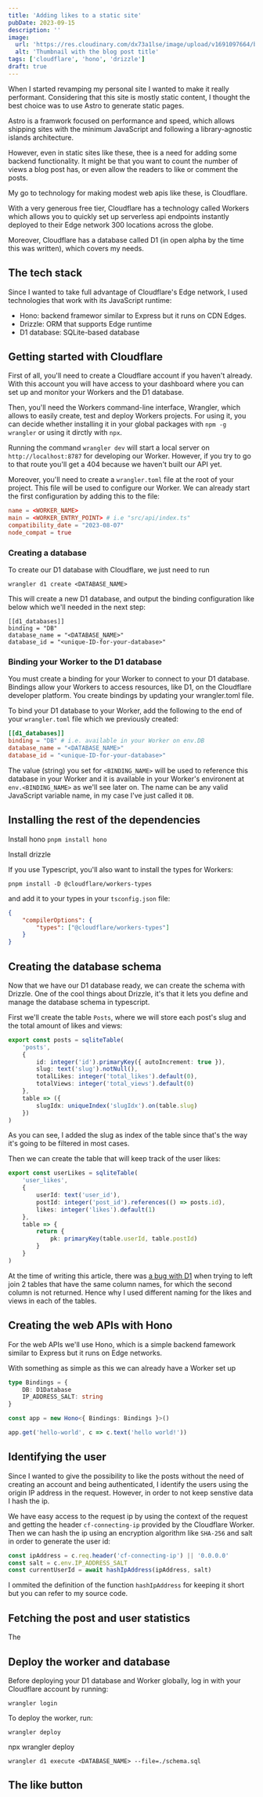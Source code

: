 ```yaml
---
title: 'Adding likes to a static site'
pubDate: 2023-09-15
description: ''
image:
  url: 'https://res.cloudinary.com/dx73a1lse/image/upload/v1691097664/blog/build-your-own-react-routerwebp_wzdy1w.webp'
  alt: 'Thumbnail with the blog post title'
tags: ['cloudflare', 'hono', 'drizzle']
draft: true
---
```



When I started revamping my personal site I wanted to make it really performant. Considering that this site is mostly static content, I thought the best choice was to use Astro to generate static pages.

Astro is a framwork focused on performance and speed, which allows shipping sites with the minimum JavaScript and following a library-agnostic islands architecture.

However, even in static sites like these, thee is a need for adding some backend functionality. It might be that you want to count the number of views a blog post has, or even allow the readers to like or comment the posts.

My go to technology for making modest web apis like these, is Cloudflare.

With a very generous free tier, Cloudflare has a technology called Workers which allows you to quickly set up serverless api endpoints instantly deployed to their Edge network 300 locations across the globe.

Moreover, Cloudflare has a database called D1 (in open alpha by the time this was written), which covers my needs.

## The tech stack

Since I wanted to take full advantage of Cloudflare's Edge network, I used technologies that work with its JavaScript runtime:

- Hono: backend framewor similar to Express but it runs on CDN Edges.
- Drizzle: ORM that supports Edge runtime
- D1 database: SQLite-based database

## Getting started with Cloudflare

First of all, you'll need to create a Cloudflare account if you haven't already. With this account you will have access to your dashboard where you can set up and monitor your Workers and the D1 database.

Then, you'll need the Workers command-line interface, Wrangler, which allows to easily create, test and deploy Workers projects. For using it, you can decide whether installing it in your global packages with `npm -g wrangler` or using it dirctly with `npx`.

Running the command `wrangler dev` will start a local server on `http://localhost:8787` for developing our Worker. However, if you try to go to that route you'll get a 404 because we haven't built our API yet.

Moreover, you'll need to create a `wrangler.toml` file at the root of your project. This file will be used to configure our Worker. We can already start the first configuration by adding this to the file:

```toml
name = <WORKER_NAME>
main = <WORKER_ENTRY_POINT> # i.e "src/api/index.ts"
compatibility_date = "2023-08-07"
node_compat = true
```

### Creating a database

To create our D1 database with Cloudflare, we just need to run

```shell
wrangler d1 create <DATABASE_NAME>
```

This will create a new D1 database, and output the binding configuration like below which we'll needed in the next step:

```shell
[[d1_databases]]
binding = "DB"
database_name = "<DATABASE_NAME>"
database_id = "<unique-ID-for-your-database>"
```

### Binding your Worker to the D1 database

You must create a binding for your Worker to connect to your D1 database. Bindings allow your Workers to access resources, like D1, on the Cloudflare developer platform. You create bindings by updating your wrangler.toml file.

To bind your D1 database to your Worker, add the following to the end of your `wrangler.toml` file which we previously created:

```toml
[[d1_databases]]
binding = "DB" # i.e. available in your Worker on env.DB
database_name = "<DATABASE_NAME>"
database_id = "<unique-ID-for-your-database>"
```

The value (string) you set for `<BINDING_NAME>` will be used to reference this database in your Worker and it is available in your Worker's environent at `env.<BINDING_NAME>` as we'll see later on. The name can be any valid JavaScript variable name, in my case I've just called it `DB`.

## Installing the rest of the dependencies

Install hono
`pnpm install hono`

Install drizzle

If you use Typescript, you'll also want to install the types for Workers:

`pnpm install -D @cloudflare/workers-types`

and add it to your types in your `tsconfig.json` file:

```json
{
	"compilerOptions": {
		"types": ["@cloudflare/workers-types"]
	}
}
```

## Creating the database schema

Now that we have our D1 database ready, we can create the schema with Drizzle. One of the cool things about Drizzle, it's that it lets you define and manage the database schema in typescript.

First we'll create the table `Posts`, where we will store each post's slug and the total amount of likes and views:

```ts
export const posts = sqliteTable(
	'posts',
	{
		id: integer('id').primaryKey({ autoIncrement: true }),
		slug: text('slug').notNull(),
		totalLikes: integer('total_likes').default(0),
		totalViews: integer('total_views').default(0)
	},
	table => ({
		slugIdx: uniqueIndex('slugIdx').on(table.slug)
	})
)
```

As you can see, I added the slug as index of the table since that's the way it's going to be filtered in most cases.

Then we can create the table that will keep track of the user likes:

```ts
export const userLikes = sqliteTable(
	'user_likes',
	{
		userId: text('user_id'),
		postId: integer('post_id').references(() => posts.id),
		likes: integer('likes').default(1)
	},
	table => {
		return {
			pk: primaryKey(table.userId, table.postId)
		}
	}
)
```

At the time of writing this article, there was [a bug with D1](https://github.com/cloudflare/workers-sdk/issues/3160) when trying to left join 2 tables that have the same column names, for which the second column is not returned. Hence why I used different naming for the likes and views in each of the tables.

## Creating the web APIs with Hono

For the web APIs we'll use Hono, which is a simple backend famework similar to Express but it runs on Edge networks.

With something as simple as this we can already have a Worker set up

```ts
type Bindings = {
	DB: D1Database
	IP_ADDRESS_SALT: string
}

const app = new Hono<{ Bindings: Bindings }>()

app.get('hello-world', c => c.text('hello world!'))
```

## Identifying the user

Since I wanted to give the possibility to like the posts without the need of creating an account and being authenticated, I identify the users using the origin IP address in the request. However, in order to not keep senstive data I hash the ip.

We have easy access to the request ip by using the context of the request and getting the header `cf-connecting-ip` provided by the Cloudflare Worker. Then we can hash the ip using an encryption algorithm like `SHA-256` and salt in order to generate the user id:

```ts
const ipAddress = c.req.header('cf-connecting-ip') || '0.0.0.0'
const salt = c.env.IP_ADDRESS_SALT
const currentUserId = await hashIpAddress(ipAddress, salt)
```

I ommited the definition of the function `hashIpAddress` for keeping it short but you can refer to my source code.

## Fetching the post and user statistics

The

## Deploy the worker and database

Before deploying your D1 database and Worker globally, log in with your Cloudflare account by running:

```shell
wrangler login
```

To deploy the worker, run:

```shell
wrangler deploy
```

npx wrangler deploy

```shell
wrangler d1 execute <DATABASE_NAME> --file=./schema.sql
```

## The like button

<LikeButtonDemo client:visible />
